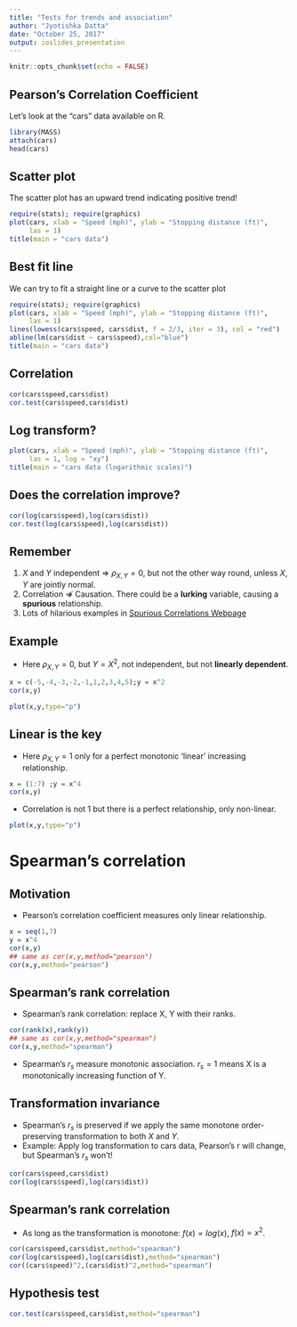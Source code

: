 ```yaml
---
title: "Tests for trends and association"
author: "Jyotishka Datta"
date: "October 25, 2017"
output: ioslides_presentation
---
```


```r
knitr::opts_chunk$set(echo = FALSE)
```

## Pearson's Correlation Coefficient 

Let's look at the "cars" data available on R. 

```r
library(MASS)
attach(cars)
head(cars)
```

## Scatter plot

The scatter plot has an upward trend indicating positive trend! 
```r
require(stats); require(graphics)
plot(cars, xlab = "Speed (mph)", ylab = "Stopping distance (ft)",
     las = 1)
title(main = "cars data")
```

## Best fit line 
We can try to fit a straight line or a curve to the scatter plot 
```r
require(stats); require(graphics)
plot(cars, xlab = "Speed (mph)", ylab = "Stopping distance (ft)",
     las = 1)
lines(lowess(cars$speed, cars$dist, f = 2/3, iter = 3), col = "red")
abline(lm(cars$dist ~ cars$speed),col="blue")
title(main = "cars data")
```

## Correlation

```r
cor(cars$speed,cars$dist)
cor.test(cars$speed,cars$dist)
```


## Log transform?

```r
plot(cars, xlab = "Speed (mph)", ylab = "Stopping distance (ft)",
     las = 1, log = "xy")
title(main = "cars data (logarithmic scales)")
```

## Does the correlation improve? 

```r
cor(log(cars$speed),log(cars$dist))
cor.test(log(cars$speed),log(cars$dist))
```

## Remember 

1.  $X$ and $Y$ independent $\Rightarrow$ $\rho_{X,Y} = 0$, but not the other way round, unless $X,Y$ are jointly normal. 
2. Correlation $\not \Rightarrow$ Causation. There could be a **lurking** variable, causing a **spurious** relationship. 
3. Lots of hilarious examples in 
[Spurious Correlations Webpage](http://tylervigen.com/spurious-correlations)

## Example 

- Here $\rho_{X,Y} = 0$, but $Y = X^2$, not independent, but not **linearly dependent**. 

```r
x = c(-5,-4,-3,-2,-1,1,2,3,4,5);y = x^2 
cor(x,y)
```
```r
plot(x,y,type="p")
```

## Linear is the key {.smaller}

- Here $\rho_{X,Y} = 1$ only for a perfect monotonic 'linear' increasing relationship. 

```r
x = (1:7) ;y = x^4
cor(x,y)
```
- Correlation is not 1 but there is a perfect relationship, only non-linear. 
```r
plot(x,y,type="p")
```


# Spearman's correlation 

## Motivation 

-  Pearson's correlation coefficient measures only linear relationship. 

```r
x = seq(1,7)
y = x^4
cor(x,y)
## same as cor(x,y,method="pearson")
cor(x,y,method="pearson")
```

## Spearman's rank correlation 

-  Spearman's rank correlation: replace X, Y with their ranks. 

```r
cor(rank(x),rank(y))
## same as cor(x,y,method="spearman")
cor(x,y,method="spearman")
```
-  Spearman's $r_s$ measure monotonic association. $r_s = 1$ means X is a monotonically increasing function of Y. 

## Transformation invariance

- Spearman's $r_s$ is preserved if we apply the same monotone order-preserving transformation to both $X$ and $Y$.
- Example: Apply log transformation to cars data, Pearson's r will change, but Spearman's $r_s$ won't! 

```r
cor(cars$speed,cars$dist)
cor(log(cars$speed),log(cars$dist))
```

## Spearman's rank correlation 

- As long as the transformation is monotone: $f(x) = log(x)$, $f(x) = x^2$.

```r
cor(cars$speed,cars$dist,method="spearman")
cor(log(cars$speed),log(cars$dist),method="spearman")
cor((cars$speed)^2,(cars$dist)^2,method="spearman")
```

## Hypothesis test 

```r
cor.test(cars$speed,cars$dist,method="spearman")
```




